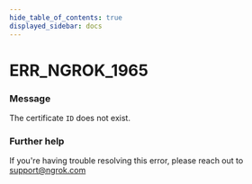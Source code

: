 ```yaml
---
hide_table_of_contents: true
displayed_sidebar: docs
---
```



# ERR_NGROK_1965

### Message

The certificate `ID` does not exist.

<ErrorDetails error="err_ngrok_1965" />

### Further help

If you're having trouble resolving this error, please reach out to [support@ngrok.com](mailto:support@ngrok.com?subject=Help%20with%20ERR_NGROK_1965)

